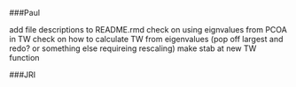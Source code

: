 ###Paul

add file descriptions to README.rmd
check on using eignvalues from PCOA in TW
check on how to calculate TW from eigenvalues (pop off largest and redo? or something else requireing rescaling)
make stab at new TW function

###JRI


